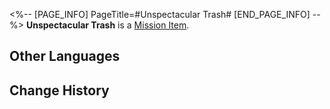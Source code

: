 <%-- [PAGE_INFO]
PageTitle=#Unspectacular Trash#
[END_PAGE_INFO] --%>
{{Item Infobox
|id          = 140387
|image       = Item Unspectacular Trash.png
|type        = Mission Item
|invCategory = Missions
|rarity      = 3
|effect      = 
|description = A trash bag filled with celestial jade tiles. Celestial jade tiles possess differing levels of rarity, and the sorting can be seen from the colors of the trash bags.
}}
{{Description|''"Enjoy responsibly, spend wisely."''}}
'''Unspectacular Trash''' is a [[Mission Item]].

==Other Languages==
{{Other Languages
|en   = Unspectacular Trash
|zhs  = 貌不惊人的垃圾
|zht  = 貌不驚人的垃圾
|ja   = 平凡なゴミ
|ko   = 보잘것없는 쓰레기
|es   = Basura poco llamativa
|fr   = Poubelle sans intérêt
|ru   = Непримечательный мусор
|th   = ขยะที่ไม่มีอะไรพิเศษ
|vi   = Rác Không Có Gì Lạ
|de   = Unspektakulärer Müll
|id   = Sampah yang Tidak Spektakuler
|pt   = Lixo Esquecível
}}

==Change History==
{{Change History|1.5}}